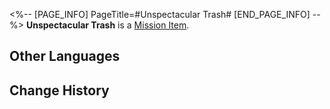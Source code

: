 <%-- [PAGE_INFO]
PageTitle=#Unspectacular Trash#
[END_PAGE_INFO] --%>
{{Item Infobox
|id          = 140387
|image       = Item Unspectacular Trash.png
|type        = Mission Item
|invCategory = Missions
|rarity      = 3
|effect      = 
|description = A trash bag filled with celestial jade tiles. Celestial jade tiles possess differing levels of rarity, and the sorting can be seen from the colors of the trash bags.
}}
{{Description|''"Enjoy responsibly, spend wisely."''}}
'''Unspectacular Trash''' is a [[Mission Item]].

==Other Languages==
{{Other Languages
|en   = Unspectacular Trash
|zhs  = 貌不惊人的垃圾
|zht  = 貌不驚人的垃圾
|ja   = 平凡なゴミ
|ko   = 보잘것없는 쓰레기
|es   = Basura poco llamativa
|fr   = Poubelle sans intérêt
|ru   = Непримечательный мусор
|th   = ขยะที่ไม่มีอะไรพิเศษ
|vi   = Rác Không Có Gì Lạ
|de   = Unspektakulärer Müll
|id   = Sampah yang Tidak Spektakuler
|pt   = Lixo Esquecível
}}

==Change History==
{{Change History|1.5}}